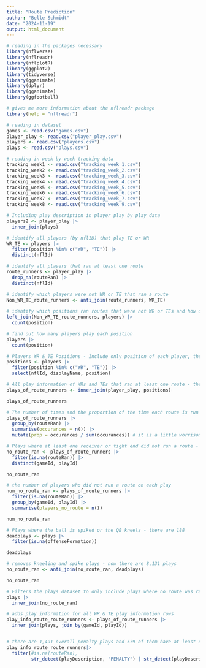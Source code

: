 ```yaml
---
title: "Route Prediction"
author: "Belle Schmidt"
date: "2024-11-19"
output: html_document
---
```


```r
# reading in the packages necessary
library(nflverse)
library(nflreadr)
library(nflplotR)
library(ggplot2)
library(tidyverse)
library(gganimate)
library(dplyr)
library(gganimate)
library(ggfootball)
```

```r
# gives me more information about the nflreadr package
library(help = "nflreadr")
```

```r
# reading in dataset
games <- read.csv("games.csv")
player_play <- read.csv("player_play.csv")
players <- read.csv("players.csv")
plays <- read.csv("plays.csv")
```

```r
# reading in week by week tracking data
tracking_week1 <- read.csv("tracking_week_1.csv")
tracking_week2 <- read.csv("tracking_week_2.csv")
tracking_week3 <- read.csv("tracking_week_3.csv")
tracking_week4 <- read.csv("tracking_week_4.csv")
tracking_week5 <- read.csv("tracking_week_5.csv")
tracking_week6 <- read.csv("tracking_week_6.csv")
tracking_week7 <- read.csv("tracking_week_7.csv")
tracking_week8 <- read.csv("tracking_week_9.csv")
```

```r
# Including play description in player play by play data
players2 <- player_play |> 
  inner_join(plays)

# identify all players (by nflID) that play TE or WR 
WR_TE <- players |> 
  filter(position %in% c("WR", "TE")) |> 
  distinct(nflId)

# identify all players that ran at least one route
route_runners <- player_play |> 
  drop_na(routeRan) |> 
  distinct(nflId)

# identify which players were not WR or TE that ran a route
Non_WR_TE_route_runners <- anti_join(route_runners, WR_TE)
  
# identify which positions ran routes that were not WR or TEs and how often
left_join(Non_WR_TE_route_runners, players) |> 
  count(position)

# find out how many players play each position
players |> 
  count(position)

# Players WR & TE Positions - Include only position of each player, their name, and their NFLId
positions <- players |> 
  filter(position %in% c("WR", "TE")) |> 
  select(nflId, displayName, position)

# All play information of WRs and TEs that ran at least one route - there are 61,936
plays_of_route_runners <- inner_join(player_play, positions)

plays_of_route_runners

# The number of times and the proportion of the time each route is run by WR or TEs 
plays_of_route_runners |> 
  group_by(routeRan) |> 
  summarise(occurances = n()) |> 
  mutate(prop = occurances / sum(occurances)) # it is a little worrisome that so many routes are NAs. There is also a very large disproportion each route is run
```

```r
# Plays where at least one receiver or tight end did not run a route - there are 8,319 plays
no_route_ran <- plays_of_route_runners |> 
  filter(is.na(routeRan)) |> 
  distinct(gameId, playId)

no_route_ran

# the number of players who did not run a route on each play
num_no_route_ran <- plays_of_route_runners |> 
  filter(is.na(routeRan)) |> 
  group_by(gameId, playId) |> 
  summarise(players_no_route = n())

num_no_route_ran
```

```r
# Plays where the ball is spiked or the QB kneels - there are 188
deadplays <- plays |> 
  filter(is.na(offenseFormation))

deadplays
```

```r
# removes kneeling and spike plays - now there are 8,131 plays
no_route_ran <- anti_join(no_route_ran, deadplays)

no_route_ran
```

```r
# Filters the plays dataset to only include plays where no route was ran 
plays |> 
  inner_join(no_route_ran)
```

```r
# adds play information for all WR & TE play information rows
play_info_route_route_runners <- plays_of_route_runners |> 
  inner_join(plays, join_by(gameId, playId))


# there are 1,491 overall penalty plays and 579 of them have at least one WR or TE not running a route
play_info_route_route_runners|> 
  filter(#is.na(routeRan),
         str_detect(playDescription, "PENALTY") | str_detect(playDescription, "Penalty")) 
  
```

